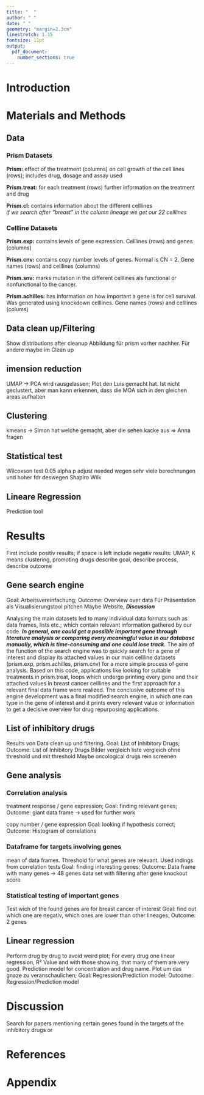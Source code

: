 ```yaml
---
title: "  "
author: " "
date: " "
geometry: "margin=2.3cm"
linestretch: 1.15
fontsize: 11pt
output: 
  pdf_document:
    number_sections: true
---
```


```{=tex}
\pagenumbering{gobble}
\begin{titlepage}
\centering
	{\Large Ruprecht-Karls University of Heidelberg\\
		Faculty of Engineering Sciences\\
		BSc Molecular Biotechnology\\}

	{\vspace{\stretch{3}}}


		{\Huge Drug viability screens for oncological and non-oncological treatments for breast cancer}

		

	

	\vspace{\stretch{3}}
	{\Large Data Science Project Summer Semester 2023}
	
	\vspace{\stretch{0.25}}
	
	{\Large Topic 5 Team 4}

	\vspace{\stretch{0.25}}
	
{\Large Submission date: 17.07.2023}

	\vspace{\stretch{0.75}}

	{\Large
		Luis Herfurth, Aaron Eidenmüller, Sharujan Suthakaran, Simon Westermann  
}

	\vspace{\stretch{1}}

\end{titlepage}

\newpage
\section*{Abstract}
Hier muss das Abstract eingefügt werden


\newpage
\tableofcontents

\newpage
\section*{Abbreviations}





\newpage
\pagenumbering{arabic}
```
# Introduction

# Materials and Methods

## Data 

### Prism Datasets  

**Prism:** effect of the treatment (columns) on cell growth of the cell lines (rows); includes drug, dosage and assay used

**Prism.treat:** for each treatment (rows) further information on the treatment and drug

**Prism.cl:** contains information about the different celllines    
*if we search after "breast" in the column lineage we get our 22 celllines*

### Cellline Datasets  

**Prism.exp:** contains levels of gene expression. Celllines (rows) and genes (columns)

**Prism.cnv:** contains copy number levels of genes. Normal is CN = 2. Gene names (rows) and celllines (columns)

**Prism.snv:** marks mutation in the different celllines als functional or nonfunctional to the cancer.

**Prism.achilles:** has information on how important a gene is for cell survival. Was generated using knockdown celllines. Gene names (rows) and celllines (colums)
   

## Data clean up/Filtering
Show distributions after cleanup
Abbildung für prism vorher nachher. Für andere maybe im Clean up

## imension reduction  
UMAP -> PCA wird rausgelassen; Plot den Luis gemacht hat. Ist nicht geclustert, aber man kann erkennen, dass die MOA sich in den gleichen areas aufhalten

## Clustering
kmeans -> Simon hat welche gemacht, aber die sehen kacke aus => Anna fragen

## Statistical test
Wilcoxson test
0.05 alpha
p adjust needed wegen sehr viele berechnungen und hoher fdr deswegen
Shapiro Wilk

## Lineare Regression
Prediction tool

# Results
First include positiv results; if space is left include negativ results: UMAP, K means clustering, promoting drugs
describe goal, describe process, describe outcome

## Gene search engine
Goal: Arbeitsvereinfachung; Outcome: Overview over data
Für Präsentation als Visualisierungstool pitchen
Maybe Website, ***Discussion***

Analysing the main datasets led to many individual data formats such as data frames, lists etc.; which contain relevant information gathered by our code. ***In general, one could get a possible important gene through literature analysis or comparing every meaningful value in our database manually, which is time-consuming and one could lose track.*** The aim of the function of the search engine was to quickly search for a gene of interest and display its attached values in our main cellline datasets (prism.exp, prism.achilles, prism.cnv) for a more simple process of gene analysis. Based on this code, applications like looking for suitable treatments in prism.treat, loops which undergo printing every gene and their attached values in breast cancer celllines and the first approach for a relevant final data frame were realized.
The conclusive outcome of this engine development was a final modified search engine, in which one can type in the gene of interest and it prints every relevant value or information to get a decisive overview for drug repurposing applications. 


## List of inhibitory drugs
Results von Data clean up und filtering.
Goal: List of Inhibitory Drugs; Outcome: List of Inhibitory Drugs
Bilder vergleich liste vergleich ohne threshold und mit threshold
Maybe oncological drugs rein screenen

## Gene analysis

### Correlation analysis
treatment response / gene expression; 
Goal: finding relevant genes; Outcome: giant data frame -> used for further work

copy number / gene expression
Goal: looking if hypothesis correct; Outcome: Histogram of correlations

### Dataframe for targets involving genes
mean of data frames. Threshold for what genes are relevant. Used indings from correlation tests
Goal: finding interesting genes; Outcome: Data frame with many genes -> 48 genes data set with filtering after gene knockout score

### Statistical testing of important genes
Test wich of the found genes are for breast cancer of interest
Goal: find out which one are negativ, which ones are lower than other lineages; Outcome: 2 genes

## Linear regression
Perform drug by drug to avoid weird plot; For every drug one linear regression, R² Value and with those showing, that many of them are very good. Prediction model for concentration and drug name. Plot um das gnaze zu veranschaulichen;
Goal: Regression/Prediction model; Outcome: Regression/Prediction model

# Discussion
Search for papers mentioning certain genes found in the targets of the inhibitory drugs or 

# References

# Appendix